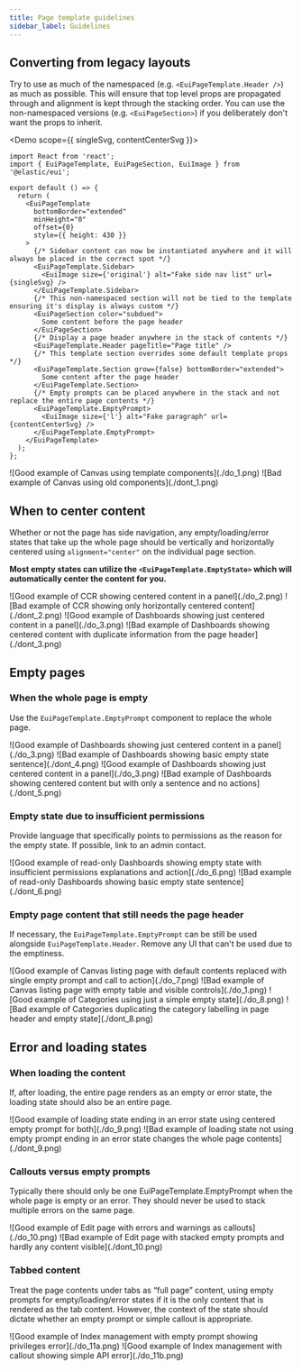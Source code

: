 ```yaml
---
title: Page template guidelines
sidebar_label: Guidelines
---
```



## Converting from legacy layouts

Try to use as much of the namespaced (e.g. `<EuiPageTemplate.Header />`) as much as possible. This will ensure that top level props are propagated through and alignment is kept through the stacking order. You can use the non-namespaced versions (e.g. `<EuiPageSection>`) if you deliberately don't want the props to inherit.


<Demo scope={{ singleSvg, contentCenterSvg }}>
  ```tsx
  import React from 'react';
  import { EuiPageTemplate, EuiPageSection, EuiImage } from '@elastic/eui';

  export default () => {
    return (
      <EuiPageTemplate
        bottomBorder="extended"
        minHeight="0"
        offset={0}
        style={{ height: 430 }}
      >
        {/* Sidebar content can now be instantiated anywhere and it will always be placed in the correct spot */}
        <EuiPageTemplate.Sidebar>
          <EuiImage size={'original'} alt="Fake side nav list" url={singleSvg} />
        </EuiPageTemplate.Sidebar>
        {/* This non-namespaced section will not be tied to the template ensuring it's display is always custom */}
        <EuiPageSection color="subdued">
          Some content before the page header
        </EuiPageSection>
        {/* Display a page header anywhere in the stack of contents */}
        <EuiPageTemplate.Header pageTitle="Page title" />
        {/* This template section overrides some default template props */}
        <EuiPageTemplate.Section grow={false} bottomBorder="extended">
          Some content after the page header
        </EuiPageTemplate.Section>
        {/* Empty prompts can be placed anywhere in the stack and not replace the entire page contents */}
        <EuiPageTemplate.EmptyPrompt>
          <EuiImage size={'l'} alt="Fake paragraph" url={contentCenterSvg} />
        </EuiPageTemplate.EmptyPrompt>
      </EuiPageTemplate>
    );
  };
  ```
</Demo>

<EuiFlexGroup gutterSize="m">
  <Guideline type="do" text="Use EuiPageTemplate with incorporated EuiPageTemplate.Header and EuiPageTemplate.Section">
    ![Good example of Canvas using template components](./do_1.png)
  </Guideline>
  <Guideline type="dont" text="Using plain EuiPage components for wrapping entire page layouts is very manual and no longer matches the template.">
    ![Bad example of Canvas using old components](./dont_1.png)
  </Guideline>
</EuiFlexGroup>

## When to center content

Whether or not the page has side navigation, any empty/loading/error states that take up the whole page should be vertically and horizontally centered using `alignment="center"` on the individual page section.

**Most empty states can utilize the `<EuiPageTemplate.EmptyState>` which will automatically center the content for you.**

<EuiFlexGroup gutterSize="m">
  <Guideline type="do" text="Use fully centered alignment for empty states even when using tabs.">
    ![Good example of CCR showing centered content in a panel](./do_2.png)
  </Guideline>
  <Guideline type="dont" text="Horizontally centered only content will mismatch the basic template.">
    ![Bad example of CCR showing only horizontally centered content](./dont_2.png)
  </Guideline>
</EuiFlexGroup>

<EuiFlexGroup gutterSize="m">
  <Guideline type="do" text="Utilize the empty prompt component for fully empty pages and hide the page header.">
    ![Good example of Dashboards showing just centered content in a panel](./do_3.png)
  </Guideline>
  <Guideline type="dont" text="Duplicate content between page header and empty state contents isn't helpful.">
    ![Bad example of Dashboards showing centered content with duplicate information from the page header](./dont_3.png)
  </Guideline>
</EuiFlexGroup>

## Empty pages

### When the whole page is empty

Use the `EuiPageTemplate.EmptyPrompt` component to replace the whole page.

<EuiFlexGroup gutterSize="m">
  <Guideline type="do" text="Utilize the empty state component which automatically adds panelling and centering.">
    ![Good example of Dashboards showing just centered content in a panel](./do_3.png)
  </Guideline>
  <Guideline type="dont" text="Just replacing page content with a simple sentence creates incorrect hierarchy.">
    ![Bad example of Dashboards showing basic empty state sentence](./dont_4.png)
  </Guideline>
</EuiFlexGroup>

<EuiFlexGroup gutterSize="m">
  <Guideline type="do" text="Utilize the empty state component with a specific call to action.">
    ![Good example of Dashboards showing just centered content in a panel](./do_3.png)
  </Guideline>
  <Guideline type="dont" text="Ambiguous empty state messages without any actions are not helpful.">
    ![Bad example of Dashboards showing centered content but with only a sentence and no actions](./dont_5.png)
  </Guideline>
</EuiFlexGroup>

### Empty state due to insufficient permissions

Provide language that specifically points to permissions as the reason for the empty state. If possible, link to an admin contact.


<EuiFlexGroup gutterSize="m">
  <Guideline type="do" text="Provide more explanation within the empty state.">
    ![Good example of read-only Dashboards showing empty state with insufficient permissions explanations and action](./do_6.png)
  </Guideline>
  <Guideline type="dont" text="Ambiguous empty states without any actions can feel like an error.">
    ![Bad example of read-only Dashboards showing basic empty state sentence](./dont_6.png)
  </Guideline>
</EuiFlexGroup>

### Empty page content that still needs the page header

If necessary, the `EuiPageTemplate.EmptyPrompt` can be still be used alongside `EuiPageTemplate.Header`. Remove any UI that can't be used due to the emptiness.

<EuiFlexGroup gutterSize="m">
  <Guideline type="do" text="Hide unusable elements and utilize the empty state with one or more specific calls to action.">
    ![Good example of Canvas listing page with default contents replaced with single empty prompt and call to action](./do_7.png)
  </Guideline>
  <Guideline type="dont" text="Empty tables with filters that won't find any results and duplicate actions are not necessary.">
    ![Bad example of Canvas listing page with empty table and visible controls](./do_1.png)
  </Guideline>
</EuiFlexGroup>

<EuiFlexGroup gutterSize="m">
  <Guideline type="do" text="Use only the empty prompt with explanations and a call to action.">
    ![Good example of Categories using just a simple empty state](./do_8.png)
  </Guideline>
  <Guideline type="dont" text="Page headers are not as necessary when the same labelling is used throughout other parts of the page.">
    ![Bad example of Categories duplicating the category labelling in page header and empty state](./dont_8.png)
  </Guideline>
</EuiFlexGroup>

## Error and loading states

### When loading the content

If, after loading, the entire page renders as an empty or error state, the loading state should also be an entire page.

<EuiFlexGroup gutterSize="m">
  <Guideline type="do" text="Use the empty prompt as a loading state followed by an empty prompt styled as a error/empty state (or loaded content).">
    ![Good example of loading state ending in an error state using centered empty prompt for both](./do_9.png)
  </Guideline>
</EuiFlexGroup>
<EuiFlexGroup gutterSize="m">
  <Guideline type="dont" text="Temporarily showing content like the page headers when loading then removing those elements on error is jarring.">
    ![Bad example of loading state not using empty prompt ending in an error state changes the whole page contents](./dont_9.png)
  </Guideline>
</EuiFlexGroup>

### Callouts versus empty prompts

Typically there should only be one EuiPageTemplate.EmptyPrompt when the whole page is empty or an error. They should never be used to stack multiple errors on the same page.

<EuiFlexGroup gutterSize="m">
  <Guideline type="do" text="Use the EuiCallOut components for stacking error messages alongside content.">
    ![Good example of Edit page with errors and warnings as callouts](./do_10.png)
  </Guideline>
  <Guideline type="dont" text="Multiple large empty prompts pushes the main content out of view and, without actions, harms UX.">
    ![Bad example of Edit page with stacked empty prompts and hardly any content visible](./dont_10.png)
  </Guideline>
</EuiFlexGroup>

### Tabbed content

Treat the page contents under tabs as “full page” content, using empty prompts for empty/loading/error states if it is the only content that is rendered as the tab content. However, the context of the state should dictate whether an empty prompt or simple callout is appropriate.

<EuiFlexGroup gutterSize="m">
  <Guideline type="do" text="If the error blocks all interactions of the tabbed content, a centered empty prompt may be warranted.">
    ![Good example of Index management with empty prompt showing privileges error](./do_11a.png)
  </Guideline>
  <Guideline type="do" text="If the error is not detrimental or blocking lots of user interaction, a simple callout may suffice. Though this example could also be an empty prompt.">
    ![Good example of Index management with callout showing simple API error](./do_11b.png)
  </Guideline>
</EuiFlexGroup>
